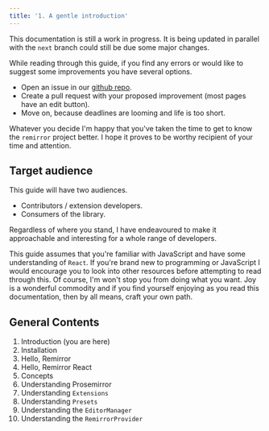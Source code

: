 ```yaml
---
title: '1. A gentle introduction'
---
```


This documentation is still a work in progress. It is being updated in parallel with the `next`
branch could still be due some major changes.

While reading through this guide, if you find any errors or would like to suggest some improvements
you have several options.

- Open an issue in our [github repo](https://github.com/issues).
- Create a pull request with your proposed improvement (most pages have an edit button).
- Move on, because deadlines are looming and life is too short.

Whatever you decide I'm happy that you've taken the time to get to know the `remirror` project
better. I hope it proves to be worthy recipient of your time and attention.

## Target audience

This guide will have two audiences.

- Contributors / extension developers.
- Consumers of the library.

Regardless of where you stand, I have endeavoured to make it approachable and interesting for a
whole range of developers.

This guide assumes that you're familiar with JavaScript and have some understanding of `React`. If
you're brand new to programming or JavaScript I would encourage you to look into other resources
before attempting to read through this. Of course, I'm won't stop you from doing what you want. Joy
is a wonderful commodity and if you find yourself enjoying as you read this documentation, then by
all means, craft your own path.

## General Contents

1. Introduction (you are here)
2. Installation
3. Hello, Remirror
4. Hello, Remirror React
5. Concepts
6. Understanding Prosemirror
7. Understanding `Extensions`
8. Understanding `Presets`
9. Understanding the `EditorManager`
10. Understanding the `RemirrorProvider`
